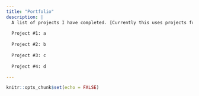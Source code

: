 ```yaml
---
title: "Portfolio"
description: |
  A list of projects I have completed. [Currently this uses projects from class as I am unsure if I will continue using the website]
  
  Project #1: a
  
  Project #2: b
  
  Project #3: c
    
  Project #4: d

---
```


```r
knitr::opts_chunk$set(echo = FALSE)
```

